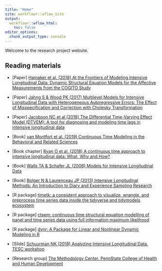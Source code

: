```yaml
---
title: "Home"
site: workflowr::wflow_site
output:
  workflowr::wflow_html:
    toc: false
editor_options:
  chunk_output_type: console
---
```


Welcome to the research project website.

## Reading materials

* [Paper] [Hamaker et al. (2018) At the Frontiers of Modeling Intensive Longitudinal Data: Dynamic Structural Equation Models for the Affective Measurements from the COGITO Study](https://doi.org/10.1080/00273171.2018.1446819)

* [Paper] [Jahng S & Wood PK (2017) Multilevel Models for Intensive Longitudinal Data with Heterogeneous Autoregressive Errors: The Effect of Misspecification and Correction with Cholesky Transformation](https://doi.org/10.3389/fpsyg.2017.00262)

* [Paper] [Jacobson NC et al (2018) The Differential Time-Varying Effect Model (DTVEM): A tool for diagnosing and modeling time lags in intensive longitudinal data](https://doi.org/10.3758/s13428-018-1101-0)

* [Book] [van Montfort et al. (2019) Continuous Time Modeling in the Behavioral and Related Sciences](https://www.springer.com/gp/book/9783319772189)

* [Book chapter] [Ryan O et al. (2018) A continuous time approach to intensive longitudinal data: What, Why and How?](https://link.springer.com/chapter/10.1007/978-3-319-77219-6_2)

* [Book] [Walls TA & Schafer JL (2006) Models for Intensive Longitudinal Data](https://global.oup.com/us/companion.websites/0195173449/)

* [Book] [Bolger N & Laurenceau JP (2013) Intensive Longitudinal Methods: An Introduction to Diary and Experience Sampling Research](http://www.intensivelongitudinal.com/index.html)

* [R package] [timetk: a consistent approach to visualize, wrangle, and preprocess time series data inside the tidyverse and tidymodels ecosystem](https://www.business-science.io/code-tools/2020/06/05/timetk-vesion-2-announcement.html)

* [R package] [ctsem: continuous time structural equation modelling of panel and time series data using full information maximum likelihood](https://www.jstatsoft.org/article/view/v077i05)

* [R package] [dynr: A Package for Linear and Nonlinear Dynamic Modeling in R](https://journal.r-project.org/archive/2019/RJ-2019-012/index.html)

* [Slide] [Schuurman NK (2018) Analyzing Intensive Longitudinal Data. TESC workshop](https://www.nkschuurman.com/TESCworkshop.pdf)

* [Research group] [The Methodology Center. PennState College of Health and Human Development](https://www.methodology.psu.edu/ra/ild/#:~:text=Intensive%20Longitudinal%20Data,%2C%20health%2C%20and%20behavioral%20research.)



